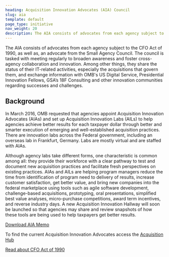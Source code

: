 ```yaml
---
heading: Acquisition Innovation Advocates (AIA) Council
slug: aia
template: default
page_type: initiative
nav_weight: 20
description: The AIA consists of advocates from each agency subject to the CFO Act of 1990, as well as an advocate from the Small Agency Council.
---
```


The AIA consists of advocates from each agency subject to the CFO Act of 1990, as well as, an advocate from the Small Agency Council. The council is tasked with meeting regularly to broaden awareness and foster cross-agency collaboration and innovation. Among other things, they share the status of their IT-related activities, especially the acquisitions that govern them, and exchange information with OMB's US Digital Service, Presidential Innovation Fellows, GSA’s 18F Consulting and other innovation communities regarding successes and challenges.

## Background

In March 2016, OMB requested that agencies appoint Acquisition Innovation Advocates (AIAs) and set up Acquisition Innovation Labs (AILs) to help agencies achieve better results for each taxpayer dollar through better and smarter execution of emerging and well-established acquisition practices. There are innovation labs across the Federal government, including an overseas lab in Frankfurt, Germany. Labs are mostly virtual and are staffed with AIAs.

Although agency labs take different forms, one characteristic is common among all: they provide their workforce with a clear pathway to test and document new acquisition practices and facilitate fresh perspectives on existing practices. AIAs and AILs are helping program managers reduce the time from identification of program need to delivery of results, increase customer satisfaction, get better value, and bring new companies into the federal marketplace using tools such as agile software development, challenge-based acquisitions, prototyping, oral presentations, simplified best value analyses, micro-purchase competitions, award term incentives, and reverse industry days. A new Acquisition Innovation Hallway will soon be launched so that agencies may share and review snapshots of how these tools are being used to help taxpayers get better results.

<a href="/assets/files/AIA-March9Memo.pdf">
  Download AIA Memo <i class="fa fa-file-pdf-o" aria-hidden="true"></i>
</a>

To find the current Acquisition Innovation Advocates access the <a href="https://hallways.cap.gsa.gov/app/#/gateway/acquisition-innovation-0">Acquisition Hub</a>

<a href="https://cfo.gov/about/" target="_blank" class="usa-external_link">
  Read about CFO Act of 1990
</a>
